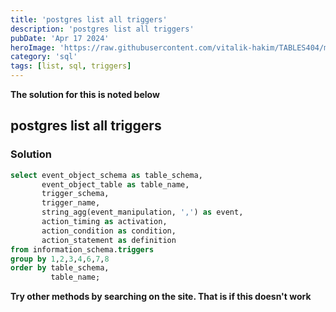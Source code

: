 ---
title: 'postgres list all triggers'
description: 'postgres list all triggers'
pubDate: 'Apr 17 2024'
heroImage: 'https://raw.githubusercontent.com/vitalik-hakim/TABLES404/main/error_b/sql.png'
category: 'sql'
tags: [list, sql, triggers]
---

**The solution for this is noted below**

## postgres list all triggers

### Solution

```sql
select event_object_schema as table_schema,
       event_object_table as table_name,
       trigger_schema,
       trigger_name,
       string_agg(event_manipulation, ',') as event,
       action_timing as activation,
       action_condition as condition,
       action_statement as definition
from information_schema.triggers
group by 1,2,3,4,6,7,8
order by table_schema,
         table_name;
```
**Try other methods by searching on the site. That is if this doesn't work**

